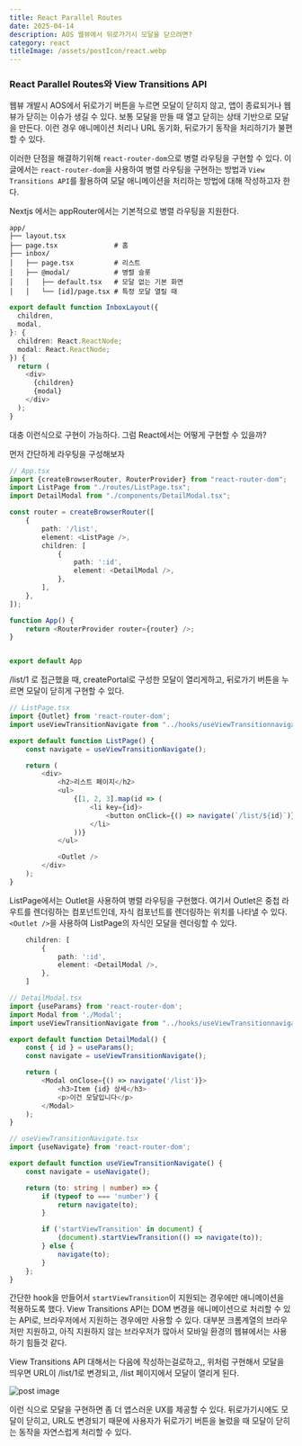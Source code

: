 ```yaml
---
title: React Parallel Routes
date: 2025-04-14
description: AOS 웹뷰에서 뒤로가기시 모달을 닫으려면?
category: react
titleImage: /assets/postIcon/react.webp
---
```


### React Parallel Routes와 View Transitions API

웹뷰 개발시 AOS에서 뒤로가기 버튼을 누르면 모달이 닫히지 않고, 앱이 종료되거나 웹뷰가 닫히는 이슈가 생길 수 있다.
보통 모달을 만들 때 열고 닫히는 상태 기반으로 모달을 만든다. 이런 경우 애니메이션 처리나 URL 동기화, 뒤로가기 동작을 처리하기가 불편할 수 있다.

이러한 단점을 해결하기위해 `react-router-dom`으로 병렬 라우팅을 구현할 수 있다.
이 글에서는 `react-router-dom`을 사용하여 병렬 라우팅을 구현하는 방법과 `View Transitions API`를 활용하여 모달 애니메이션을 처리하는 방법에 대해 작성하고자 한다.

Nextjs 에서는 appRouter에서는 기본적으로 병렬 라우팅을 지원한다.

```
app/
├── layout.tsx
├── page.tsx              # 홈
├── inbox/
│   ├── page.tsx          # 리스트
│   ├── @modal/           # 병렬 슬롯
│   │   ├── default.tsx   # 모달 없는 기본 화면
│   │   └── [id]/page.tsx # 특정 모달 열릴 때
```

```typescript jsx
export default function InboxLayout({
  children,
  modal,
}: {
  children: React.ReactNode;
  modal: React.ReactNode;
}) {
  return (
    <div>
      {children}
      {modal}
    </div>
  );
}
```
대충 이런식으로 구현이 가능하다. 그럼 React에서는 어떻게 구현할 수 있을까?

먼저 간단하게 라우팅을 구성해보자

```typescript jsx
// App.tsx
import {createBrowserRouter, RouterProvider} from "react-router-dom";
import ListPage from "./routes/ListPage.tsx";
import DetailModal from "./components/DetailModal.tsx";

const router = createBrowserRouter([
    {
        path: '/list',
        element: <ListPage />,
        children: [
            {
                path: ':id',
                element: <DetailModal />,
            },
        ],
    },
]);

function App() {
    return <RouterProvider router={router} />;
}


export default App
```
/list/1 로 접근했을 때, createPortal로 구성한 모달이 열리게하고, 뒤로가기 버튼을 누르면 모달이 닫히게 구현할 수 있다.

```typescript jsx
// ListPage.tsx
import {Outlet} from 'react-router-dom';
import useViewTransitionNavigate from "../hooks/useViewTransitionnavigate.ts";

export default function ListPage() {
    const navigate = useViewTransitionNavigate();

    return (
        <div>
            <h2>리스트 페이지</h2>
            <ul>
                {[1, 2, 3].map(id => (
                    <li key={id}>
                        <button onClick={() => navigate(`/list/${id}`)}>Item {id} 보기</button>
                    </li>
                ))}
            </ul>

            <Outlet />
        </div>
    );
}
```

ListPage에서는 Outlet을 사용하여 병렬 라우팅을 구현했다.
여기서 Outlet은 중첩 라우트를 렌더링하는 컴포넌트인데, 자식 컴포넌트를 렌더링하는 위치를 나타낼 수 있다.
`<Outlet />`을 사용하여 ListPage의 자식인 모달을 렌더링할 수 있다.

```typescript jsx
    children: [
        {
            path: ':id',
            element: <DetailModal />,
        },
    ]
````

```typescript jsx
// DetailModal.tsx
import {useParams} from 'react-router-dom';
import Modal from './Modal';
import useViewTransitionNavigate from "../hooks/useViewTransitionnavigate.ts";

export default function DetailModal() {
    const { id } = useParams();
    const navigate = useViewTransitionNavigate();

    return (
        <Modal onClose={() => navigate('/list')}>
            <h3>Item {id} 상세</h3>
            <p>이건 모달입니다</p>
        </Modal>
    );
}
```

```typescript jsx
// useViewTransitionNavigate.tsx
import {useNavigate} from 'react-router-dom';

export default function useViewTransitionNavigate() {
    const navigate = useNavigate();

    return (to: string | number) => {
        if (typeof to === 'number') {
            return navigate(to);
        }

        if ('startViewTransition' in document) {
            (document).startViewTransition(() => navigate(to));
        } else {
            navigate(to);
        }
    };
}
```

간단한 hook을 만들어서 `startViewTransition`이 지원되는 경우에만 애니메이션을 적용하도록 했다.
View Transitions API는 DOM 변경을 애니메이션으로 처리할 수 있는 API로, 브라우저에서 지원하는 경우에만 사용할 수 있다.
대부분 크롬계열의 브라우저만 지원하고, 아직 지원하지 않는 브라우저가 많아서 모바일 환경의 웹뷰에서는 사용하기 힘들것 같다.

View Transitions API 대해서는 다음에 작성하는걸로하고,, 위처럼 구현해서 모달을 띄우면 URL이 /list/1로 변경되고, /list 페이지에서 모달이 열리게 된다.

<img src="/assets/blog/javaScript/parallel-routes.gif" width={300} height={300} alt="post image"/>

이런 식으로 모달을 구현하면 좀 더 앱스러운 UX를 제공할 수 있다.
뒤로가기시에도 모달이 닫히고, URL도 변경되기 때문에 사용자가 뒤로가기 버튼을 눌렀을 때 모달이 닫히는 동작을 자연스럽게 처리할 수 있다.

